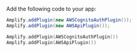 Add the following code to your app:

<BlockSwitcher>
<CodeBlock name="Java">

```java
Amplify.addPlugin(new AWSCognitoAuthPlugin());
Amplify.addPlugin(new AWSApiPlugin());
```

</CodeBlock>
<CodeBlock name="Kotlin">

```kotlin
Amplify.addPlugin(AWSCognitoAuthPlugin())
Amplify.addPlugin(AWSApiPlugin())
```

</CodeBlock>
</BlockSwitcher>
